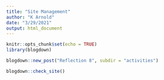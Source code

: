 ```yaml
---
title: "Site Management"
author: "K Arnold"
date: "3/29/2021"
output: html_document
---
```


```r
knitr::opts_chunk$set(echo = TRUE)
library(blogdown)
```

```r
blogdown::new_post("Reflection 8", subdir = "activities")
```

```r
blogdown::check_site()
```


